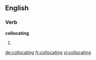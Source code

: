 
==English==

===Verb===
'''collocating'''

# {{present participle of|collocate}}

[[de:collocating]]
[[fr:collocating]]
[[vi:collocating]]